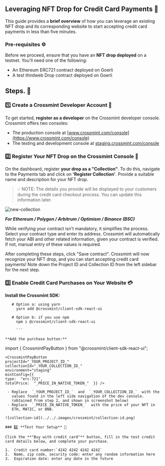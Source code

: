 ## Leveraging NFT Drop for Credit Card Payments 🦾

This guide provides a **brief overview** of how you can leverage an existing NFT drop and its corresponding website to start accepting credit card payments in less than five minutes.

### Pre-requisites ⚙️

Before we proceed, ensure that you have an **NFT drop deployed** on a testnet. You'll need one of the following:

- An Ethereum ERC721 contract deployed on Goerli
- A test thirdweb Drop contract deployed on Goerli

## Steps. 📂

### 1️⃣ **Create a Crossmint Developer Account** 👤

To get started, **register as a developer** on the Crossmint developer console. Crossmint offers two consoles:

- The production console at [www.crossmint.com/console](https://www.crossmint.com/console)
- The testing and development console at [staging.crossmint.com/console](https://staging.crossmint.com/console)

### 2️⃣ **Register Your NFT Drop on the Crossmint Console** 📄

On the dashboard, register **your drop as a "Collection"**. To do this, navigate to the Payments tab and click on **'Register Collection'**. Provide a suitable name and description for your NFT drop.

> 💡 NOTE: The details you provide will be displayed to your customers during the credit card checkout process. You can update this information later.

![new-collection](../../.images/crossmint/register-collection.png)

**_For Ethereum / Polygon / Arbitrum / Optimism / Binance (BSC)_**

While verifying your contract isn't mandatory, it simplifies the process. Select your contract type and enter its address. Crossmint will automatically fetch your ABI and other related information, given your contract is verified. If not, manual entry of these values is required.

After completing these steps, click "Save contract". Crossmint will now recognize your NFT drop, and you can start accepting credit card payments! Note down the Project ID and Collection ID from the left sidebar for the next step.

### 3️⃣ **Enable Credit Card Purchases on Your Website** 💳

**Install the Crossmint SDK:**

````
   # Option a: using yarn
     yarn add @crossmint/client-sdk-react-ui

   # Option b: if you use npm
     npm i @crossmint/client-sdk-react-ui

     ```

**Add the purchase button:**

````

import  {  CrossmintPayButton  }  from  "@crossmint/client-sdk-react-ui";
    
    <CrossmintPayButton
    projectId="_YOUR_PROJECT_ID_" 
    collectionId="_YOUR_COLLECTION_ID_"
    environment="staging"
    mintConfig={{
    type:  "erc-721",
    totalPrice:  "_PRICE_IN_NATIVE_TOKEN_"  }} /> 
```
 - Replace  `_YOUR_PROJECT_ID_`  and  `_YOUR_COLLECTION_ID_`  with the
   values found in the left side navigation of the dev console.
   (obtained from step 2, and shown in screenshot below)
 - Replace  `_PRICE_IN_NATIVE_TOKEN_`  with the price of your NFT in
   ETH, MATIC, or BNB.

![collection-id](../../.images/crossmint/collection-id.png)

### 4️⃣ **Test Your Setup** 🧮

Click the **"Buy with credit card"** button, fill in the test credit card details below, and complete your purchase.

1.  Credit card number:`4242 4242 4242 4242`
2.  Name, zip code, security code: enter any random information here
3.  Expiration date: enter any date in the future
